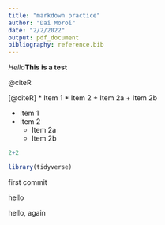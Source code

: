 ```yaml
---
title: "markdown practice"
author: "Dai Moroi"
date: "2/2/2022"
output: pdf_document
bibliography: reference.bib
---
```


*Hello***This is a test**


@citeR

[@citeR]
* Item 1
* Item 2
    + Item 2a
    + Item 2b

- Item 1
- Item 2 
  - Item 2a
  - Item 2b
  
```r

2+2

```
  
```r
library(tidyverse)
```
  
  
  first commit
  
  hello
  
  hello, again

  